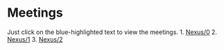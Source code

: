 = Meetings =
Just click on the blue-highlighted text to view the meetings.
1. [[Nexus/0]]
2. [[Nexus/1]]
3. [[Nexus/2]]
